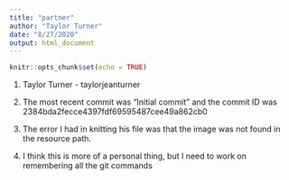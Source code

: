 ```yaml
---
title: "partner"
author: "Taylor Turner"
date: "8/27/2020"
output: html_document
---
```


```r
knitr::opts_chunk$set(echo = TRUE)
```

1. Taylor Turner - taylorjeanturner

2. The most recent commit was "Initial commit" and the commit ID was 2384bda2fecce4397fdf69595487cee49a862cb0

3. The error I had in knitting his file was that the image was not found in the resource path.

4. I think this is more of a personal thing, but I need to work on remembering all the git commands